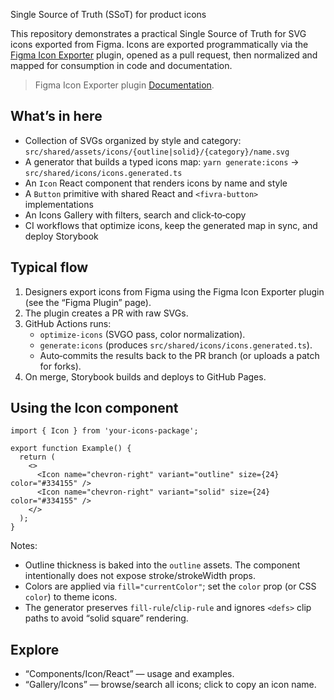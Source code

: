 
<Meta title="Foundations/Welcome" />

<Title>Design System Icons — Welcome</Title>

<Subtitle>Single Source of Truth (SSoT) for product icons</Subtitle>

This repository demonstrates a practical Single Source of Truth for SVG icons exported from Figma. Icons are exported programmatically via the [Figma Icon Exporter](https://www.figma.com/community/plugin/1533548616572213704/figma-icon-exporter) plugin, opened as a pull request, then normalized and mapped for consumption in code and documentation.

> Figma Icon Exporter plugin [Documentation](https://sofian-design.github.io/fivra/).

## What’s in here

- Collection of SVGs organized by style and category: `src/shared/assets/icons/{outline|solid}/{category}/name.svg`
- A generator that builds a typed icons map: `yarn generate:icons` → `src/shared/icons/icons.generated.ts`
- An `Icon` React component that renders icons by name and style
- A `Button` primitive with shared React and `<fivra-button>` implementations
- An Icons Gallery with filters, search and click‑to‑copy
- CI workflows that optimize icons, keep the generated map in sync, and deploy Storybook

## Typical flow

1. Designers export icons from Figma using the Figma Icon Exporter plugin (see the “Figma Plugin” page).
2. The plugin creates a PR with raw SVGs.
3. GitHub Actions runs:
   - `optimize-icons` (SVGO pass, color normalization).
   - `generate:icons` (produces `src/shared/icons/icons.generated.ts`).
   - Auto‑commits the results back to the PR branch (or uploads a patch for forks).
4. On merge, Storybook builds and deploys to GitHub Pages.

## Using the Icon component

```tsx
import { Icon } from 'your-icons-package';

export function Example() {
  return (
    <>
      <Icon name="chevron-right" variant="outline" size={24} color="#334155" />
      <Icon name="chevron-right" variant="solid" size={24} color="#334155" />
    </>
  );
}
```

Notes:

- Outline thickness is baked into the `outline` assets. The component intentionally does not expose stroke/strokeWidth props.
- Colors are applied via `fill="currentColor"`; set the `color` prop (or CSS `color`) to theme icons.
- The generator preserves `fill-rule`/`clip-rule` and ignores `<defs>` clip paths to avoid “solid square” rendering.

## Explore

- “Components/Icon/React” — usage and examples.
- “Gallery/Icons” — browse/search all icons; click to copy an icon name.
